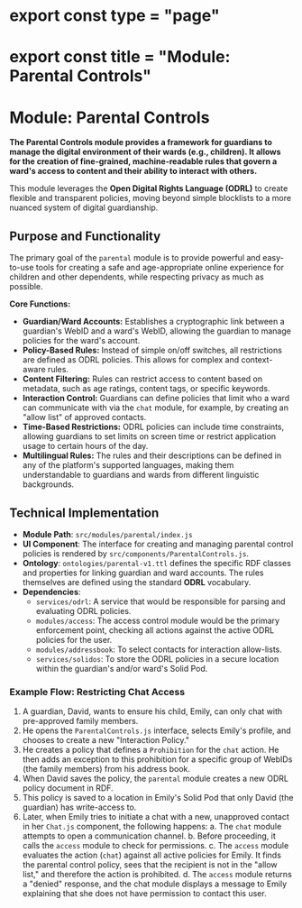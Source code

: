 # export const type = "page"
# export const title = "Module: Parental Controls"
# Module: Parental Controls

**The Parental Controls module provides a framework for guardians to manage the digital environment of their wards (e.g., children). It allows for the creation of fine-grained, machine-readable rules that govern a ward's access to content and their ability to interact with others.**

This module leverages the **Open Digital Rights Language (ODRL)** to create flexible and transparent policies, moving beyond simple blocklists to a more nuanced system of digital guardianship.

## Purpose and Functionality

The primary goal of the `parental` module is to provide powerful and easy-to-use tools for creating a safe and age-appropriate online experience for children and other dependents, while respecting privacy as much as possible.

**Core Functions:**
-   **Guardian/Ward Accounts:** Establishes a cryptographic link between a guardian's WebID and a ward's WebID, allowing the guardian to manage policies for the ward's account.
-   **Policy-Based Rules:** Instead of simple on/off switches, all restrictions are defined as ODRL policies. This allows for complex and context-aware rules.
-   **Content Filtering:** Rules can restrict access to content based on metadata, such as age ratings, content tags, or specific keywords.
-   **Interaction Control:** Guardians can define policies that limit who a ward can communicate with via the `chat` module, for example, by creating an "allow list" of approved contacts.
-   **Time-Based Restrictions:** ODRL policies can include time constraints, allowing guardians to set limits on screen time or restrict application usage to certain hours of the day.
-   **Multilingual Rules:** The rules and their descriptions can be defined in any of the platform's supported languages, making them understandable to guardians and wards from different linguistic backgrounds.

## Technical Implementation

-   **Module Path**: `src/modules/parental/index.js`
-   **UI Component**: The interface for creating and managing parental control policies is rendered by `src/components/ParentalControls.js`.
-   **Ontology**: `ontologies/parental-v1.ttl` defines the specific RDF classes and properties for linking guardian and ward accounts. The rules themselves are defined using the standard **ODRL** vocabulary.
-   **Dependencies**:
    -   `services/odrl`: A service that would be responsible for parsing and evaluating ODRL policies.
    -   `modules/access`: The access control module would be the primary enforcement point, checking all actions against the active ODRL policies for the user.
    -   `modules/addressbook`: To select contacts for interaction allow-lists.
    -   `services/solidos`: To store the ODRL policies in a secure location within the guardian's and/or ward's Solid Pod.

### Example Flow: Restricting Chat Access

1.  A guardian, David, wants to ensure his child, Emily, can only chat with pre-approved family members.
2.  He opens the `ParentalControls.js` interface, selects Emily's profile, and chooses to create a new "Interaction Policy."
3.  He creates a policy that defines a `Prohibition` for the `chat` action. He then adds an exception to this prohibition for a specific group of WebIDs (the family members) from his address book.
4.  When David saves the policy, the `parental` module creates a new ODRL policy document in RDF.
5.  This policy is saved to a location in Emily's Solid Pod that only David (the guardian) has write-access to.
6.  Later, when Emily tries to initiate a chat with a new, unapproved contact in her `Chat.js` component, the following happens:
    a. The `chat` module attempts to open a communication channel.
    b. Before proceeding, it calls the `access` module to check for permissions.
    c. The `access` module evaluates the action (`chat`) against all active policies for Emily. It finds the parental control policy, sees that the recipient is not in the "allow list," and therefore the action is prohibited.
    d. The `access` module returns a "denied" response, and the chat module displays a message to Emily explaining that she does not have permission to contact this user.
